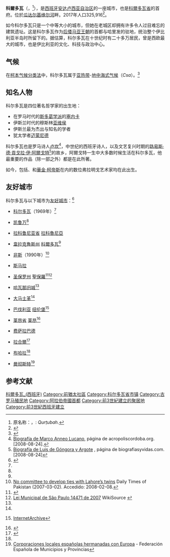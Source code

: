 {{noteTA
|G1=Spain Places
|1=zh-hans:科尔多瓦;zh-hant:哥多華;
}}
{{Infobox settlement
| name                    = 科爾多瓦
| settlement_type         = 自治城市
| official_name           = 
| native_name             = Córdoba
| image_skyline           = Spain Andalusia Cordoba BW 2015-10-27 12-11-57.jpg
| image_alt               =
| image_caption           =
| image_flag              = Flag of Córdoba, Spain.svg
| image_shield            = Escudo oficial de Córdoba (España).svg
| nickname                =
| motto                   =
| image_map               =
| map_caption             =
| pushpin_map             = Spain
| pushpin_label_position  =
| pushpin_map_caption     = 在西班牙的位置
| subdivision_type        = 國家
| subdivision_name        = {{flag|Spain}}
| subdivision_type1       = [[西班牙行政區劃|自治區]]
| subdivision_name1       = [[安達魯西亞|安達魯西亞]]
| subdivision_type2       = [[省|省]]
| subdivision_name2       = [[科爾多瓦省|科爾多瓦省]]
| subdivision_type4       = {{tsl|en|Comarca|县 (西班牙)|县}}
| subdivision_name4       = Córdoba
| seat_type               = [[首府|首府]]
| seat                    =
| coordinates             = {{coord|37|53|4.226|N|4|46|46.443|W|type:city|display=inline,title}}
| elevation_m             = 120
| elevation_min_m         =
| elevation_max_m         =
| area_footnotes          =
| area_total_km2          = 1255.24
| established_title       = 建立
| established_date        = 前8世紀 (前羅馬時代), 前169年 (羅馬殖民地)
| population_footnotes    = <!-- for references: use <ref> tags -->
| population_total        = 325453
| population_as_of        = 2008
| population_demonym      = Cordobés/sa, cordobense, cortubí, patriciense
| population_note         =
| population_density_km2  = auto
| blank_name_sec1         = [[官方語言|官方語言]]
| blank_info_sec1         = [[西班牙語|西班牙語]]
| timezone                = [[歐洲中部時間|CET]]
| utc_offset              = +1
| timezone_DST            = [[歐洲中部夏令時間|CEST]]
| utc_offset_DST          = +2
| postal_code_type        = 郵遞區號
| postal_code             = 14001 - 14014
| area_code_type          = [[Telephone_numbers_in_Spain|Dialing code]]
| area_code               =
| government_type         = [[市長-議會制政府|市長-議會制政府]]
| governing_body          = Ayuntamiento de Córdoba
| leader_title            = 市長
| leader_name             = Isabel Ambrosio Palos
| leader_party            = [[西班牙工人社會黨|PSOE]]
| website                 = {{official|http://www.cordoba.es/}}
| footnotes               =
}}
'''科爾多瓦'''（{{lang-es|Córdoba}}，{{IPA-es|ˈkoɾðoβa|lang}}<ref>原名称：{{lang-ar|{{script|[[Arabic_alphabet|Arab]]|قُرطبة}}}}，{{tsl|en|DIN 31635|DIN 31635}}: ''Qurṭubah''.</ref>），是[[西班牙|西班牙]][[安达卢西亚自治区|安达卢西亚自治区]]的一座城市，也是[[科爾多瓦省_(西班牙)|科爾多瓦省]]的首府。位於[[瓜达尔基维尔河|瓜达尔基维尔河]]畔。2017年人口325,916<ref>{{Cite web |url=http://www.ine.es/jaxiT3/Tabla.htm?t=2919&L=1 |title=Variation of population by provincial capitals. |accessdate=2018-09-09 |publisher=INE |archive-date=2018-09-09 |archive-url=https://web.archive.org/web/20180909185100/http://www.ine.es/jaxiT3/Tabla.htm?t=2919&L=1 |dead-url=no }}</ref>。

如今科尔多瓦只是一个中等大小的城市，但她在老城区却拥有许多令人过目难忘的建筑遗址。这是科尔多瓦作为[[后倭马亚王朝|后倭马亚王朝]]的首都与哈里发的驻地，统治整个伊比利亚半岛时所留下的。据估算，科尔多瓦在十世纪时有二十多万居民，曾是西欧最大的城市，也是伊比利亚的文化、科技与政治中心。

==气候==
在[[柯本气候分类法|柯本气候分类法]]中，科尔多瓦属于[[亚热带|亚热带]]-[[地中海式气候|地中海式气候]]（''Csa''）。<ref>{{cite journal|author=M. Kottek|author2=J. Grieser|author3=C. Beck|author4=B. Rudolf|author5=F. Rubel|title=World Map of the Köppen-Geiger climate classification updated|journal=Meteorol. Z.|volume=15|pages=259–263|url=http://koeppen-geiger.vu-wien.ac.at/pics/kottek_et_al_2006.gif|doi=10.1127/0941-2948/2006/0130|accessdate=22 April 2009|year=2006|archive-date=2018-10-09|archive-url=https://web.archive.org/web/20181009232020/http://koeppen-geiger.vu-wien.ac.at/pics/kottek_et_al_2006.gif|dead-url=no}}</ref>
{{Weather box|location = 科爾多瓦1981-2010年<small>（1949年至今的极端数据)</small>|width=auto
| metric first = yes
| single line  = yes
| Jan record high C = 22.9
| Feb record high C = 27.8
| Mar record high C = 33.0
| Apr record high C = 34.0
| May record high C = 41.2
| Jun record high C = 45.0
| Jul record high C = 46.9
| Aug record high C = 46.9
| Sep record high C = 45.4
| Oct record high C = 36.0
| Nov record high C = 29.7
| Dec record high C = 23.8
| year record high C = 46.9
|Jan avg record high C = 18.8
|Feb avg record high C = 22.6
|Mar avg record high C = 28.2
|Apr avg record high C = 30.6
|May avg record high C = 35.2
|Jun avg record high C = 40.4
|Jul avg record high C = 42.5
|Aug avg record high C = 42.0
|Sep avg record high C = 38.2
|Oct avg record high C = 31.5
|Nov avg record high C = 24.4
|Dec avg record high C = 19.8
|year avg record high C = 43.1
| Jan high C = 14.9
| Feb high C = 17.4
| Mar high C = 21.3
| Apr high C = 22.8
| May high C = 27.4
| Jun high C = 32.8
| Jul high C = 36.9
| Aug high C = 36.5
| Sep high C = 31.6
| Oct high C = 25.1
| Nov high C = 19.1
| Dec high C = 15.3
| year high C = 25.1
| Jan mean C = 9.3
| Feb mean C = 11.1
| Mar mean C = 14.4
| Apr mean C = 16.0
| May mean C = 20.0
| Jun mean C = 24.7
| Jul mean C = 28.0
| Aug mean C = 28.0
| Sep mean C = 24.2
| Oct mean C = 19.1
| Nov mean C = 13.5
| Dec mean C = 10.4
| year mean C = 18.3
| Jan low C = 3.6
| Feb low C = 4.9
| Mar low C = 7.4
| Apr low C = 9.3
| May low C = 12.6
| Jun low C = 16.5
| Jul low C = 19.0
| Aug low C = 19.4
| Sep low C = 16.9
| Oct low C = 13.0
| Nov low C = 7.8
| Dec low C = 5.5
| year low C = 11.4
|Jan avg record low C = -2.0
|Feb avg record low C = -0.6
|Mar avg record low C = 1.8
|Apr avg record low C = 4.2
|May avg record low C = 7.3
|Jun avg record low C = 11.8
|Jul avg record low C = 14.4
|Aug avg record low C = 15.1
|Sep avg record low C = 12.9
|Oct avg record low C = 7.3
|Nov avg record low C = 1.7
|Dec avg record low C = -0.6
|year avg record low C = -2.6
| Jan record low C = -8.2
| Feb record low C = -5.0
| Mar record low C = -4.2
| Apr record low C = 0.2
| May record low C = 2.4
| Jun record low C = 7.0
| Jul record low C = 11.0
| Aug record low C = 11.0
| Sep record low C = 6.0
| Oct record low C = 1.0
| Nov record low C = -3.6
| Dec record low C = -7.8
| year record low C = -8.2
| Jan precipitation mm = 66
| Feb precipitation mm = 55
| Mar precipitation mm = 49
| Apr precipitation mm = 55
| May precipitation mm = 40
| Jun precipitation mm = 13
| Jul precipitation mm = 2
| Aug precipitation mm = 5
| Sep precipitation mm = 35
| Oct precipitation mm = 86
| Nov precipitation mm = 80
| Dec precipitation mm = 111
| year precipitation mm = 605
| Jan precipitation days = 7
| Feb precipitation days = 6
| Mar precipitation days = 5
| Apr precipitation days = 7
| May precipitation days = 5
| Jun precipitation days = 1
| Jul precipitation days = 0
| Aug precipitation days = 1
| Sep precipitation days = 3
| Oct precipitation days = 7
| Nov precipitation days = 6
| Dec precipitation days = 8
| year precipitation days = 57
| unit precipitation days = 1 mm
| Jan humidity = 76
| Feb humidity = 71
| Mar humidity = 64
| Apr humidity = 60
| May humidity = 55
| Jun humidity = 48
| Jul humidity = 41
| Aug humidity = 43
| Sep humidity = 52
| Oct humidity = 66
| Nov humidity = 73
| Dec humidity = 79
| year humidity = 60
| Jan sun = 174
| Feb sun = 186
| Mar sun = 218
| Apr sun = 235
| May sun = 289
| Jun sun = 323
| Jul sun = 363
| Aug sun = 336
| Sep sun = 248
| Oct sun = 205
| Nov sun = 180
| Dec sun = 148
| year sun = 2905
| source 1 = [[Agencia_Estatal_de_Meteorología|Agencia Estatal de Meteorología]]<ref name=aemet>{{cite web |url=http://www.aemet.es/en/serviciosclimaticos/datosclimatologicos/efemerides_extremos*?w=0&k=and&l=5402&datos=det&x=5402&m=13&v=todos |title=Valores climatológicos extremos. Córdoba |language=es |publisher=Aemet.es |date=30 November 2017 |accessdate=8 December 2017 |archive-date=2021-02-27 |archive-url=https://web.archive.org/web/20210227214843/http://www.aemet.es/en/serviciosclimaticos/datosclimatologicos/efemerides_extremos*?w=0&k=and&l=5402&datos=det&x=5402&m=13&v=todos |dead-url=no }}</ref>| date     = October 2016}}

==知名人物==
科尔多瓦是四位著名哲学家的出生地：
* 在罗马时代的[[斯多葛学派|斯多葛学派]]的[[塞内卡|塞内卡]]
* 伊斯兰时代的穆斯林[[亚维侯|亚维侯]]
* 伊斯兰最为杰出与知名的学者{{link-en|古圖比|Al-Qurtubi}}
* 犹太学者[[迈蒙尼德|迈蒙尼德]]

科尔多瓦也是罗马诗人[[卢坎|卢坎]]<ref>[https://web.archive.org/web/20080514071006/http://www.acropoliscordoba.org/Fondo/lucano.asp Biografía de Marco Anneo Lucano], página de acropoliscordoba.org. [2008-08-24].</ref>，中世纪的西班牙诗人{{link-en|胡安·德·梅納|Juan de Mena}}，以及文艺复兴时期的[[路易斯·德·貢戈拉·伊·阿爾戈特|路易斯·德·貢戈拉·伊·阿爾戈特]]<ref>[http://www.biografiasyvidas.com/biografia/g/gongora.htm Biografía de Luis de Góngora y Argote] {{Wayback|url=http://www.biografiasyvidas.com/biografia/g/gongora.htm |date=20201106232736 }}, página de biografiasyvidas.com. [2008-08-24]</ref>的故乡，阿爾戈特一生中大多数时候生活在科尔多瓦，他最重要的作品（除一部之外）都是在此所著。

如今，包括{{link-en|帕可·佩納|Paco Peña}}、{{link-en|文森特·阿米果|Vicente Amigo}}和[[華金·柯帝斯|華金·柯帝斯]]在内的数位弗拉明戈艺术家均在此出生。

==友好城市==
科尔多瓦与以下城市为[[友好城市|友好城市]]：<ref>{{cite web|url=http://www.ayuncordoba.es/hermanamientos.html |title=Hermanamientos |publisher=Ayuncordoba.es |accessdate=7 January 2011 |deadurl=yes |archiveurl=https://web.archive.org/web/20100920225701/http://www.ayuncordoba.es/hermanamientos.html |archivedate=20 September 2010 }}</ref>
{{div col|colwidth=27em}}
*{{flag|ARG}} [[科尔多瓦_(阿根廷)|科尔多瓦]]（1969年）<ref name="hermanamientos" />
*{{flag|TUN}} [[凯鲁万|凯鲁万]]<ref name="hermanamientos" />
*{{flagicon|ESP}}{{flag|Galicia}} [[拉科鲁尼亚省|拉科鲁尼亚省]] [[拉科魯尼亞|拉科魯尼亞]]
*{{flag|MEX}} [[韋拉克魯斯州|韋拉克魯斯州]] [[科爾多瓦_(韋拉克魯斯州)|科爾多瓦]]<ref name="hermanamientos" />
*{{flag|MAR}} [[非斯|非斯]]（1990年）<ref name="hermanamientos" >[https://archive.is/20120526035236/www.dailytimes.com.pk/default.asp?page=2007%5C03%5C02%5Cstory_2-3-2007_pg7_43 No committee to develop ties with Lahore’s twins] Daily Times of Pakistan (2007-03-02). Accedido: 2008-02-08.</ref>
*{{flag|MAR}} [[斯马拉|斯马拉]]
*{{flag|BRA}} [[圣保罗州|圣保罗州]] [[聖保羅_(巴西)|聖保羅]]<ref name="São Paulo twinnings">{{cite web|url=http://www3.prefeitura.sp.gov.br/cadlem/secretarias/negocios_juridicos/cadlem/integra.asp?alt=11072007L%20144710000|title = Pesquisa de Legislação Municipal - No 14471|accessdate=2013-08-23|work=Prefeitura da Cidade de São Paulo [Municipality of the City of São Paulo]|trans-title=Research Municipal Legislation - No 14471|archiveurl=https://web.archive.org/web/20111018123138/http://www3.prefeitura.sp.gov.br/cadlem/secretarias/negocios_juridicos/cadlem/integra.asp?alt=11072007L%20144710000|archivedate = 2011-10-18}}</ref><ref>[http://pt.wikisource.org/wiki/Lei_Municipal_de_S%C3%A3o_Paulo_14471_de_2007 Lei Municipal de São Paulo 14471 de 2007] {{Wayback|url=http://pt.wikisource.org/wiki/Lei_Municipal_de_S%C3%A3o_Paulo_14471_de_2007 |date=20130928023927 }}  WikiSource {{pt }}</ref>
*{{flag|CUB}} [[哈瓦那旧城|哈瓦那旧城]]<ref name="hermanamientos" />
*{{flag|SYR}} [[大马士革|大马士革]]<ref name="hermanamientos" />
*{{flag|GER}} [[巴伐利亚|巴伐利亚]] [[纽伦堡|纽伦堡]]<ref>{{Cite web |url=http://www.revistaprotocolo.com/sociedad-cultura-y-deportes/sociedad/356-cordoba-y-nuremberg-suscriben-el-protocolo-de-hermanamiento.html |title=Córdoba y Núremberg suscriben el protocolo de hermanamiento |date=2009-10-05 |editor=Revista Protocolo }}{{Dead link|date=2018年9月 |bot=InternetArchiveBot |fix-attempted=yes }}[http://www.revistaprotocolo.com/sociedad-cultura-y-deportes/sociedad/356-cordoba-y-nuremberg-suscriben-el-protocolo-de-hermanamiento.html InternetArchive]{{Dead link|date=2018年9月 |bot=InternetArchiveBot |fix-attempted=yes }}</ref>
*{{flagicon|ESP}}{{flag|Castile and León}} [[莱昂省_(西班牙)|莱昂省]] [[莱昂_(西班牙)|莱昂]]<ref>{{Cite web |title= León y Córdoba, hermanas |url= http://www.leonoticias.com/frontend/leonoticias/Leon-Y-Cordoba-Hermanas-vn42923-vst216 |date= 2010-03-03 |author= Leonoticias.com |access-date= 2018-09-09 |archive-date= 2020-08-26 |archive-url= https://web.archive.org/web/20200826012914/https://www.leonoticias.com/frontend/leonoticias/Leon-Y-Cordoba-Hermanas-vn42923-vst216 |dead-url= no }}</ref>
*{{flag|PAK}} [[费萨拉巴德|费萨拉巴德]]
*{{flag|PAK}} [[拉合爾|拉合爾]]<ref name="cordoba-lahore">{{cite news|newspaper=[[喀拉蚩新聞報|喀拉蚩新聞報]]|title=Musharraf for Lahore-Cordoba liaison to promote ties with Spain|date=2007-04-27|editor-last=Aslam|editor-first=Talat|publisher=Jang Group of Newspapers|location=Karachi, Pakistan}}</ref>
*{{flag|UZB}} [[布哈拉|布哈拉]]<ref name="hermanamientos" />
*{{flagicon|UK}}{{ENG}} [[曼彻斯特|曼彻斯特]]<ref>[http://www.femp.es/index.php/femp/content/download/4974/41927/file/070202%20con%20EUROPA%20v2.pdf Corporaciones locales españolas hermanadas con Europa] {{Wayback|url=http://www.femp.es/index.php/femp/content/download/4974/41927/file/070202%20con%20EUROPA%20v2.pdf |date=20090708115142 }} - Federación Española de Municipios y Provincias</ref>
{{div col end}}

==参考文献==
{{Commons category|Córdoba}}
{{reflist}}

{{科尔多瓦省市镇}}
{{西班牙各省首府}}
{{西班牙世界遗产}}
{{Authority control}}

{{DEFAULTSORT:Cordoba, Spain}}
[[Category:科爾多瓦_(西班牙)|]]
[[Category:前猶太社區|Category:前猶太社區]]
[[Category:科尔多瓦省市镇|Category:科尔多瓦省市镇]]
[[Category:古罗马殖民地|Category:古罗马殖民地]]
[[Category:阿拉伯帝國首都|Category:阿拉伯帝國首都]]
[[Category:前3世紀建立的聚居地|Category:前3世紀建立的聚居地]]
[[Category:前3世紀西班牙建立|Category:前3世紀西班牙建立]]